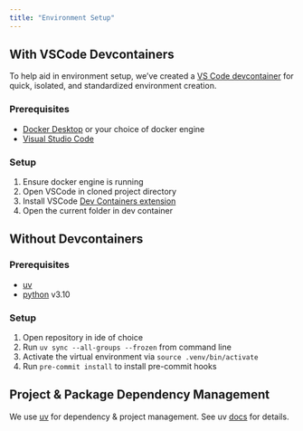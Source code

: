 ```yaml
---
title: "Environment Setup"
---
```



## With VSCode Devcontainers

To help aid in environment setup, we've created a [VS Code devcontainer](https://code.visualstudio.com/docs/devcontainers/containers) for quick, isolated, and standardized environment creation.

### Prerequisites
- [Docker Desktop](https://www.docker.com/) or your choice of docker engine
- [Visual Studio Code](https://code.visualstudio.com/)

### Setup
1. Ensure docker engine is running
2. Open VSCode in cloned project directory
3. Install VSCode [Dev Containers extension](https://marketplace.visualstudio.com/items?itemName=ms-vscode-remote.remote-containers)
4. Open the current folder in dev container

## Without Devcontainers

### Prerequisites
- [uv](https://docs.astral.sh/uv/)
- [python](https://www.python.org/downloads/) v3.10

### Setup
1. Open repository in ide of choice
2. Run `uv sync --all-groups --frozen` from command line
3. Activate the virtual environment via `source .venv/bin/activate`
4. Run `pre-commit install` to install pre-commit hooks

## Project & Package Dependency Management

We use [uv](https://docs.astral.sh/uv/) for dependency & project management. See uv [docs](https://docs.astral.sh/uv/) for details.
